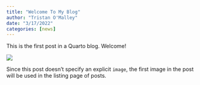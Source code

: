 ```yaml
---
title: "Welcome To My Blog"
author: "Tristan O'Malley"
date: "3/17/2022"
categories: [news]
---
```


This is the first post in a Quarto blog. Welcome!

![](thumbnail.jpg)

Since this post doesn't specify an explicit `image`, the first image in the post will be used in the listing page of posts.
